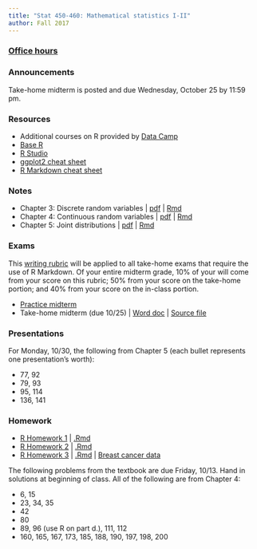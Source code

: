 ```yaml
---
title: "Stat 450-460: Mathematical statistics I-II"
author: Fall 2017 
---
```



### [Office hours](Schedule.html)

### Announcements

Take-home midterm is posted and due Wednesday, October 25 by 11:59 pm.

### Resources

  * Additional courses on R provided by [Data Camp](https://www.datacamp.com/)
  * [Base R](https://cran.r-project.org/)
  * [R Studio](https://www.rstudio.com/home/)
  * [ggplot2 cheat sheet](https://www.rstudio.com/wp-content/uploads/2015/03/ggplot2-cheatsheet.pdf)  
  * [R Markdown cheat sheet](https://www.rstudio.com/wp-content/uploads/2015/02/rmarkdown-cheatsheet.pdf)



### Notes

 * Chapter 3: Discrete random variables | [pdf](https://www.dropbox.com/s/dez6w5nqgepexs7/Chapter_3-Discrete.pdf?dl=0) | [Rmd](https://www.dropbox.com/s/2w69winr1hza613/Chapter%203-Discrete.Rmd?dl=0)
 * Chapter 4: Continuous random variables | [pdf](https://www.dropbox.com/s/ao4gsywmreh47hz/Chapter4-continuous.pdf?dl=0) | [Rmd](https://www.dropbox.com/s/7rfb8ovsoplfqnr/Chapter4-continuous.Rmd?dl=0)
 * Chapter 5: Joint distributions | [pdf](https://www.dropbox.com/s/49fvh6czirwj0kj/Chapter5-joint.pdf?dl=0) | [Rmd](https://www.dropbox.com/s/49fvh6czirwj0kj/Chapter5-joint.pdf?dl=0)

### Exams

This [writing rubric](https://www.dropbox.com/s/0n0vheg0ucg1tln/Writing%20Rubric-2018.docx?dl=0) will be applied to all take-home exams that require the use of R Markdown.  Of your entire midterm grade, 10% of your will come from your score on this rubric; 50% from your score on the take-home portion; and 40% from your score on the in-class portion.  



* [Practice midterm](https://www.dropbox.com/s/sov203yn8i9p6yj/MathStatI-Midterm-Fall2016.docx?dl=0)
* Take-home midterm (due 10/25) | [Word doc](https://www.dropbox.com/s/tcap7bhtf6tfhn7/Stat450-TakeHomeMidterm-Fall2017.docx?dl=0) | [Source file](https://www.dropbox.com/s/lmp8syvoo0xvnzc/Stat450-TakeHomeMidterm-Fall2017.Rmd?dl=0)

### Presentations

For Monday, 10/30, the following from Chapter 5 (each bullet represents one presentation's worth):

* 77, 92
* 79, 93
* 95, 114
* 136, 141

<!--
* 7, 25, 51
* 9, 27, 53
* 11, 29, 55
* 14, 32, 58
-->

### Homework

* [R Homework 1](R_HW1.html) | [.Rmd](https://www.dropbox.com/s/4zsa47cr0031429/R_HW1.Rmd?dl=0)
* [R Homework 2](R_HW2.html) | [.Rmd](https://www.dropbox.com/s/8angsdzqcetqbc6/R_HW2.Rmd?dl=0)
* [R Homework 3](https://www.dropbox.com/s/oyc9p4ixiw5o31c/R_HW3.pdf?dl=0) | [.Rmd](https://www.dropbox.com/s/mpxrssfn93e38u8/R_HW3.Rmd?dl=0) | [Breast cancer data](https://www.dropbox.com/s/b1k99n05s22njvi/BreastCancerSample.csv?dl=0)


The following problems from the textbook are due Friday, 10/13. Hand in solutions at beginning of class.  All of the following are from Chapter 4:

* 6, 15
* 23, 34, 35
* 42
* 80
* 89, 96 (use R on part d.), 111, 112
* 160, 165, 167, 173, 185, 188, 190, 197, 198, 200
